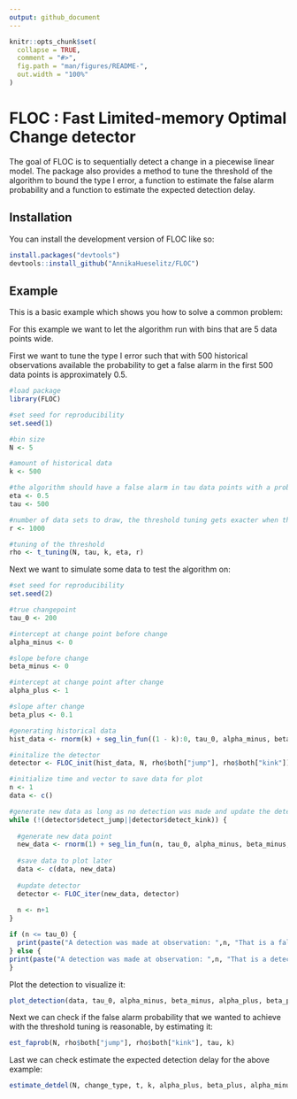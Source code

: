 ```yaml
---
output: github_document
---
```


<!-- README.md is generated from README.Rmd. Please edit that file -->

```r
knitr::opts_chunk$set(
  collapse = TRUE,
  comment = "#>",
  fig.path = "man/figures/README-",
  out.width = "100%"
)
```


# FLOC : Fast Limited-memory Optimal Change detector

<!-- badges: start -->
<!-- badges: end -->

The goal of FLOC is to sequentially detect a change in a piecewise linear 
model. 
The package also provides a method to tune the threshold of the algorithm to
bound the type I error, a function to estimate the false alarm probability and
a function to estimate the expected detection delay.

## Installation

You can install the development version of FLOC like so:

``` r
install.packages("devtools")
devtools::install_github("AnnikaHueselitz/FLOC")
```

## Example

This is a basic example which shows you how to solve a common problem:

For this example we want to let the algorithm run with bins that are 5
data points wide.

First we want to tune the type I error such that with 500 
historical observations available the probability to get a false alarm in the 
first 500 data points is approximately 0.5.

```r
#load package
library(FLOC)

#set seed for reproducibility
set.seed(1)

#bin size
N <- 5

#amount of historical data
k <- 500

#the algorithm should have a false alarm in tau data points with a probability of eta
eta <- 0.5
tau <- 500 

#number of data sets to draw, the threshold tuning gets exacter when this is higher, but the computation is then slower
r <- 1000

#tuning of the threshold
rho <- t_tuning(N, tau, k, eta, r)
```

Next we want to simulate some data to test the algorithm on:

```r
#set seed for reproducibility
set.seed(2)

#true changepoint
tau_0 <- 200

#intercept at change point before change
alpha_minus <- 0

#slope before change
beta_minus <- 0

#intercept at change point after change
alpha_plus <- 1

#slope after change
beta_plus <- 0.1

#generating historical data
hist_data <- rnorm(k) + seg_lin_fun((1 - k):0, tau_0, alpha_minus, beta_minus, alpha_plus, beta_plus)

#initalize the detector
detector <- FLOC_init(hist_data, N, rho$both["jump"], rho$both["kink"])

#initialize time and vector to save data for plot
n <- 1
data <- c()

#generate new data as long as no detection was made and update the detector
while (!(detector$detect_jump||detector$detect_kink)) {
  
  #generate new data point
  new_data <- rnorm(1) + seg_lin_fun(n, tau_0, alpha_minus, beta_minus, alpha_plus, beta_plus)
  
  #save data to plot later
  data <- c(data, new_data)
  
  #update detector
  detector <- FLOC_iter(new_data, detector)
  
  n <- n+1
}

if (n <= tau_0) {
  print(paste("A detection was made at observation: ",n, "That is a false alarm"))
} else {
print(paste("A detection was made at observation: ",n, "That is a detection delay of: ", n - tau_0))
}

```
Plot the detection to visualize it:


```r

plot_detection(data, tau_0, alpha_minus, beta_minus, alpha_plus, beta_plus)

```


Next we can check if the false alarm probability that we wanted to achieve with the threshold tuning is reasonable, by estimating it:

```r
est_faprob(N, rho$both["jump"], rho$both["kink"], tau, k)
```

Last we can check estimate the expected detection delay for the above example:

```r
estimate_detdel(N, change_type, t, k, alpha_plus, beta_plus, alpha_minus, beta_minus)
```
